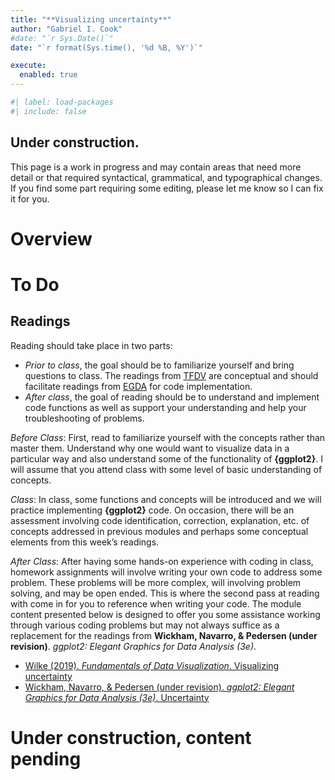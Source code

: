 ```yaml
---
title: "**Visualizing uncertainty**"
author: "Gabriel I. Cook"
#date: "`r Sys.Date()`"
date: "`r format(Sys.time(), '%d %B, %Y')`"

execute:
  enabled: true
---
```


```r
#| label: load-packages
#| include: false


```

::: callout-important
## Under construction. 

This page is a work in progress and may contain areas that need more detail or that required syntactical, grammatical, and typographical changes. If you find some part requiring some editing, please let me know so I can fix it for you.

:::

# **Overview**


# **To Do**


## **Readings**

Reading should take place in two parts:

 - *Prior to class*, the goal should be to familiarize yourself and bring questions to class. The readings from [TFDV](https://clauswilke.com/dataviz) are conceptual and should facilitate readings from [EGDA](https://ggplot2-book.org/) for code implementation.
 - *After class*, the goal of reading should be to understand and implement code functions as well as support your understanding and help your troubleshooting of problems.   

*Before Class*: First, read to familiarize yourself with the concepts rather than master them. Understand why one would want to visualize data in a particular way and also understand some of the functionality of **{ggplot2}**. I will assume that you attend class with some level of basic understanding of concepts.

*Class*: In class, some functions and concepts will be introduced and we will practice implementing **{ggplot2}** code. On occasion, there will be an assessment involving code identification, correction, explanation, etc. of concepts addressed in previous modules and perhaps some conceptual elements from this week's readings. 

*After Class*: After having some hands-on experience with coding in class, homework assignments will involve writing your own code to address some problem. These problems will be more complex, will involving problem solving, and may be open ended. This is where the second pass at reading with come in for you to reference when writing your code. The module content presented below is designed to offer you some assistance working through various coding problems but may not always suffice as a replacement for the readings from **Wickham, Navarro, & Pedersen (under revision)**. *ggplot2: Elegant Graphics for Data Analysis (3e)*.

- [Wilke (2019). *Fundamentals of Data Visualization*. Visualizing uncertainty](https://clauswilke.com/dataviz/visualizing-uncertainty.html)
- [Wickham, Navarro, & Pedersen (under revision). *ggplot2: Elegant Graphics for Data Analysis (3e)*. Uncertainty](https://ggplot2-book.org/statistical-summaries#sec-uncertainty)


# **Under construction, content pending**

